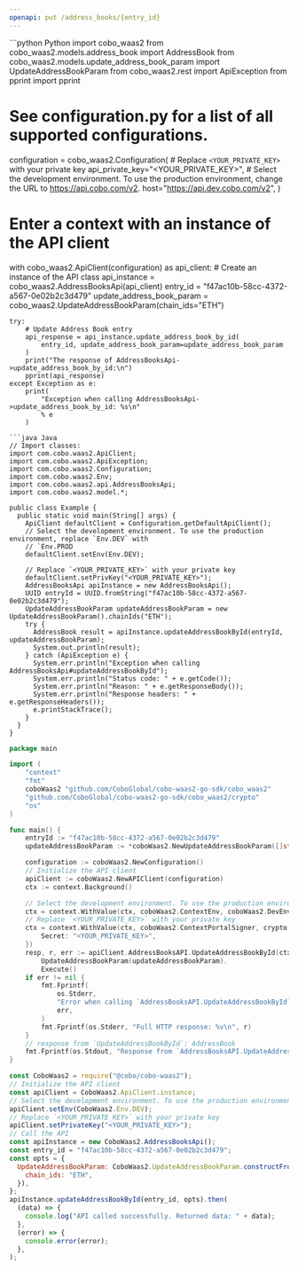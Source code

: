 ```yaml
---
openapi: put /address_books/{entry_id}
---
```


<RequestExample>
```python Python
import cobo_waas2
from cobo_waas2.models.address_book import AddressBook
from cobo_waas2.models.update_address_book_param import UpdateAddressBookParam
from cobo_waas2.rest import ApiException
from pprint import pprint

# See configuration.py for a list of all supported configurations.
configuration = cobo_waas2.Configuration(
    # Replace `<YOUR_PRIVATE_KEY>` with your private key
    api_private_key="<YOUR_PRIVATE_KEY>",
    # Select the development environment. To use the production environment, change the URL to https://api.cobo.com/v2.
    host="https://api.dev.cobo.com/v2",
)
# Enter a context with an instance of the API client
with cobo_waas2.ApiClient(configuration) as api_client:
    # Create an instance of the API class
    api_instance = cobo_waas2.AddressBooksApi(api_client)
    entry_id = "f47ac10b-58cc-4372-a567-0e02b2c3d479"
    update_address_book_param = cobo_waas2.UpdateAddressBookParam(chain_ids="ETH")

    try:
        # Update Address Book entry
        api_response = api_instance.update_address_book_by_id(
            entry_id, update_address_book_param=update_address_book_param
        )
        print("The response of AddressBooksApi->update_address_book_by_id:\n")
        pprint(api_response)
    except Exception as e:
        print(
            "Exception when calling AddressBooksApi->update_address_book_by_id: %s\n"
            % e
        )

```
```java Java
// Import classes:
import com.cobo.waas2.ApiClient;
import com.cobo.waas2.ApiException;
import com.cobo.waas2.Configuration;
import com.cobo.waas2.Env;
import com.cobo.waas2.api.AddressBooksApi;
import com.cobo.waas2.model.*;

public class Example {
  public static void main(String[] args) {
    ApiClient defaultClient = Configuration.getDefaultApiClient();
    // Select the development environment. To use the production environment, replace `Env.DEV` with
    // `Env.PROD
    defaultClient.setEnv(Env.DEV);

    // Replace `<YOUR_PRIVATE_KEY>` with your private key
    defaultClient.setPrivKey("<YOUR_PRIVATE_KEY>");
    AddressBooksApi apiInstance = new AddressBooksApi();
    UUID entryId = UUID.fromString("f47ac10b-58cc-4372-a567-0e02b2c3d479");
    UpdateAddressBookParam updateAddressBookParam = new UpdateAddressBookParam().chainIds("ETH");
    try {
      AddressBook result = apiInstance.updateAddressBookById(entryId, updateAddressBookParam);
      System.out.println(result);
    } catch (ApiException e) {
      System.err.println("Exception when calling AddressBooksApi#updateAddressBookById");
      System.err.println("Status code: " + e.getCode());
      System.err.println("Reason: " + e.getResponseBody());
      System.err.println("Response headers: " + e.getResponseHeaders());
      e.printStackTrace();
    }
  }
}

```
```go Go
package main

import (
	"context"
	"fmt"
	coboWaas2 "github.com/CoboGlobal/cobo-waas2-go-sdk/cobo_waas2"
	"github.com/CoboGlobal/cobo-waas2-go-sdk/cobo_waas2/crypto"
	"os"
)

func main() {
	entryId := "f47ac10b-58cc-4372-a567-0e02b2c3d479"
	updateAddressBookParam := *coboWaas2.NewUpdateAddressBookParam([]string{"ChainIds_example"})

	configuration := coboWaas2.NewConfiguration()
	// Initialize the API client
	apiClient := coboWaas2.NewAPIClient(configuration)
	ctx := context.Background()

	// Select the development environment. To use the production environment, replace coboWaas2.DevEnv with coboWaas2.ProdEnv
	ctx = context.WithValue(ctx, coboWaas2.ContextEnv, coboWaas2.DevEnv)
	// Replace `<YOUR_PRIVATE_KEY>` with your private key
	ctx = context.WithValue(ctx, coboWaas2.ContextPortalSigner, crypto.Ed25519Signer{
		Secret: "<YOUR_PRIVATE_KEY>",
	})
	resp, r, err := apiClient.AddressBooksAPI.UpdateAddressBookById(ctx, entryId).
		UpdateAddressBookParam(updateAddressBookParam).
		Execute()
	if err != nil {
		fmt.Fprintf(
			os.Stderr,
			"Error when calling `AddressBooksAPI.UpdateAddressBookById``: %v\n",
			err,
		)
		fmt.Fprintf(os.Stderr, "Full HTTP response: %v\n", r)
	}
	// response from `UpdateAddressBookById`: AddressBook
	fmt.Fprintf(os.Stdout, "Response from `AddressBooksAPI.UpdateAddressBookById`: %v\n", resp)
}

```
```javascript JavaScript
const CoboWaas2 = require("@cobo/cobo-waas2");
// Initialize the API client
const apiClient = CoboWaas2.ApiClient.instance;
// Select the development environment. To use the production environment, replace `Env.DEV` with `Env.PROD`
apiClient.setEnv(CoboWaas2.Env.DEV);
// Replace `<YOUR_PRIVATE_KEY>` with your private key
apiClient.setPrivateKey("<YOUR_PRIVATE_KEY>");
// Call the API
const apiInstance = new CoboWaas2.AddressBooksApi();
const entry_id = "f47ac10b-58cc-4372-a567-0e02b2c3d479";
const opts = {
  UpdateAddressBookParam: CoboWaas2.UpdateAddressBookParam.constructFromObject({
    chain_ids: "ETH",
  }),
};
apiInstance.updateAddressBookById(entry_id, opts).then(
  (data) => {
    console.log("API called successfully. Returned data: " + data);
  },
  (error) => {
    console.error(error);
  },
);

```
</RequestExample>